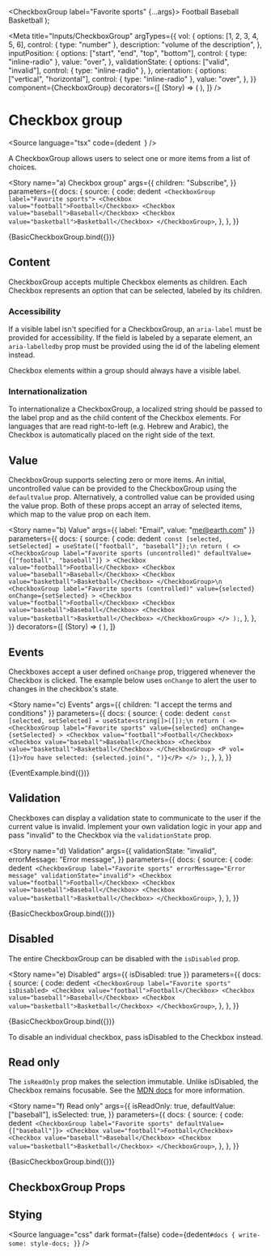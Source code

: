 
  <CheckboxGroup label="Favorite sports" {...args}>
    <Checkbox value="football">Football</Checkbox>
    <Checkbox value="baseball">Baseball</Checkbox>
    <Checkbox value="basketball">Basketball</Checkbox>
  </CheckboxGroup>
);

<Meta
  title="Inputs/CheckboxGroup"
  argTypes={{
    vol: {
      options: [1, 2, 3, 4, 5, 6],
      control: { type: "number" },
      description: "volume of the description",
    },
    inputPosition: {
      options: ["start", "end", "top", "bottom"],
      control: { type: "inline-radio" },
      value: "over",
    },
    validationState: {
      options: ["valid", "invalid"],
      control: { type: "inline-radio" },
    },
    orientation: {
      options: ["vertical", "horizontal"],
      control: { type: "inline-radio" },
      value: "over",
    },
  }}
  component={CheckboxGroup}
  decorators={[
    (Story) => (
      <StoryGrid minWidth="150px" gap="8px">
        <Story />
      </StoryGrid>
    ),
  ]}
/>

# Checkbox group

<Source
  language="tsx"
  code={dedent`
  `}
/>

A CheckboxGroup allows users to select one or more items from a list of choices.

<Story
  name="a) Checkbox group"
  args={{
    children: "Subscribe",
  }}
  parameters={{
    docs: {
      source: {
        code: dedent`
  <CheckboxGroup label="Favorite sports">
    <Checkbox value="football">Football</Checkbox>
    <Checkbox value="baseball">Baseball</Checkbox>
    <Checkbox value="basketball">Basketball</Checkbox>
  </CheckboxGroup>`,
      },
    },
  }}
>
  {BasicCheckboxGroup.bind({})}
</Story>

<Source language="tsx" id="inputs-checkboxgroup--a-checkbox-group" />

## Content

CheckboxGroup accepts multiple Checkbox elements as children. Each Checkbox represents an option that can be selected, labeled by its children.

### Accessibility

If a visible label isn't specified for a CheckboxGroup, an `aria-label` must be provided for accessibility. If the field is labeled by a separate element, an `aria-labelledby` prop must be provided using the id of the labeling element instead.

Checkbox elements within a group should always have a visible label.

### Internationalization

To internationalize a CheckboxGroup, a localized string should be passed to the label prop and as the child content of the Checkbox elements. For languages that are read right-to-left (e.g. Hebrew and Arabic), the Checkbox is automatically placed on the right side of the text.

## Value

CheckboxGroup supports selecting zero or more items. An initial, uncontrolled value can be provided to the CheckboxGroup using the `defaultValue` prop. Alternatively, a controlled value can be provided using the value prop. Both of these props accept an array of selected items, which map to the value prop on each item.

<Story
  name="b) Value"
  args={{ label: "Email", value: "me@earth.com" }}
  parameters={{
    docs: {
      source: {
        code: dedent`
  const [selected, setSelected] = useState(["football", "baseball"]);\n
  return (
    <>
      <CheckboxGroup
        label="Favorite sports (uncontrolled)"
        defaultValue={["football", "baseball"]}
      >
        <Checkbox value="football">Football</Checkbox>
        <Checkbox value="baseball">Baseball</Checkbox>
        <Checkbox value="basketball">Basketball</Checkbox>
      </CheckboxGroup>\n
      <CheckboxGroup
        label="Favorite sports (controlled)"
        value={selected}
        onChange={setSelected}
      >
        <Checkbox value="football">Football</Checkbox>
        <Checkbox value="baseball">Baseball</Checkbox>
        <Checkbox value="basketball">Basketball</Checkbox>
      </CheckboxGroup>
    </>
  );`,
      },
    },
  }}
  decorators={[
    (Story) => (
      <StoryGrid cols="1fr 1fr">
        <Story />
      </StoryGrid>
    ),
  ]}
>
  <ValueExample />
</Story>

<Source language="tsx" id="inputs-checkboxgroup--b-value" />

## Events

Checkboxes accept a user defined `onChange` prop, triggered whenever the Checkbox is clicked. The example below uses `onChange` to alert the user to changes in the checkbox's state.

<Story
  name="c) Events"
  args={{ children: "I accept the terms and conditions" }}
  parameters={{
    docs: {
      source: {
        code: dedent`
  const [selected, setSelected] = useState<string[]>([]);\n
  return (
    <>
      <CheckboxGroup
        label="Favorite sports"
        value={selected}
        onChange={setSelected}
      >
        <Checkbox value="football">Football</Checkbox>
        <Checkbox value="baseball">Baseball</Checkbox>
        <Checkbox value="basketball">Basketball</Checkbox>
      </CheckboxGroup>
      <P vol={1}>You have selected: {selected.join(", ")}</P>
    </>
  );`,
      },
    },
  }}
>
  {EventExample.bind({})}
</Story>

<Source language="tsx" id="inputs-checkboxgroup--c-events" />

## Validation

Checkboxes can display a validation state to communicate to the user if the current value is invalid. Implement your own validation logic in your app and pass "invalid" to the Checkbox via the `validationState` prop.

<Story
  name="d) Validation"
  args={{
    validationState: "invalid",
    errorMessage: "Error message",
  }}
  parameters={{
    docs: {
      source: {
        code: dedent`
  <CheckboxGroup label="Favorite sports" errorMessage="Error message" validationState="invalid">
    <Checkbox value="football">Football</Checkbox>
    <Checkbox value="baseball">Baseball</Checkbox>
    <Checkbox value="basketball">Basketball</Checkbox>
  </CheckboxGroup>`,
      },
    },
  }}
>
  {BasicCheckboxGroup.bind({})}
</Story>

<Source language="tsx" id="inputs-checkboxgroup--d-validation" />

## Disabled

The entire CheckboxGroup can be disabled with the `isDisabled` prop.

<Story
  name="e) Disabled"
  args={{ isDisabled: true }}
  parameters={{
    docs: {
      source: {
        code: dedent`
  <CheckboxGroup label="Favorite sports" isDisabled>
    <Checkbox value="football">Football</Checkbox>
    <Checkbox value="baseball">Baseball</Checkbox>
    <Checkbox value="basketball">Basketball</Checkbox>
  </CheckboxGroup>`,
      },
    },
  }}
>
  {BasicCheckboxGroup.bind({})}
</Story>

<Source language="tsx" id="inputs-checkboxgroup--e-disabled" />

To disable an individual checkbox, pass isDisabled to the Checkbox instead.

## Read only

The `isReadOnly` prop makes the selection immutable. Unlike isDisabled, the Checkbox remains focusable. See the [MDN docs](https://developer.mozilla.org/en-US/docs/Web/HTML/Attributes/readonly) for more information.

<Story
  name="f) Read only"
  args={{
    isReadOnly: true,
    defaultValue: ["baseball"],
    isSelected: true,
  }}
  parameters={{
    docs: {
      source: {
        code: dedent`
  <CheckboxGroup label="Favorite sports" defaultValue={["baseball"]}>
    <Checkbox value="football">Football</Checkbox>
    <Checkbox value="baseball">Baseball</Checkbox>
    <Checkbox value="basketball">Basketball</Checkbox>
  </CheckboxGroup>`,
      },
    },
  }}
>
  {BasicCheckboxGroup.bind({})}
</Story>

<Source language="tsx" id="inputs-checkboxgroup--f-read-only" />

## CheckboxGroup Props

<ArgsTable of={CheckboxGroup} />

## Stying

<Source
  language="css"
  dark
  format={false}
  code={dedent`
    #docs {
      write-some: style-docs;
    }
  `}
/>
